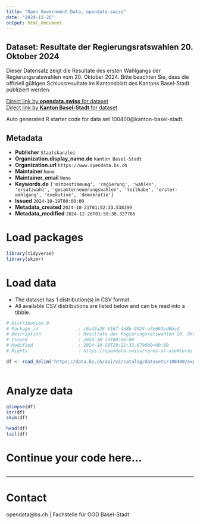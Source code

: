 ```yaml
---
title: "Open Government Data, opendata.swiss"
date: "2024-12-26"
output: html_document
---
```


## Dataset: Resultate der Regierungsratswahlen 20. Oktober 2024

Dieser Datensatz zeigt die Resultate des ersten Wahlgangs der Regierungsratswahlen vom 20. Oktober 2024. Bitte beachten Sie, dass die offiziell gültigen Schlussresultate im Kantonsblatt des Kantons Basel-Stadt publiziert werden. 

[Direct link by **opendata.swiss** for dataset](https://opendata.swiss/de/dataset/resultate-der-regierungsratswahl-20-oktober-2024)<br>
[Direct link by **Kanton Basel-Stadt** for dataset](https://data.bs.ch/explore/dataset/100400/)

Auto generated R starter code for data set 100400@kanton-basel-stadt.

## Metadata

- **Publisher** `Staatskanzlei`
- **Organization.display_name.de** `Kanton Basel-Stadt`
- **Organization.url** `https://www.opendata.bs.ch`
- **Maintainer** `None`
- **Maintainer_email** `None`
- **Keywords.de** `['mitbestimmung', 'regierung', 'wahlen', 'ersatzwahl', 'gesamterneuerungswahlen', 'teilhabe', 'erster-wahlgang', 'exekutive', 'demokratie']`
- **Issued** `2024-10-19T00:00:00`
- **Metadata_created** `2024-10-21T01:52:33.538399`
- **Metadata_modified** `2024-12-26T01:58:30.327766`


# Load packages

```r

library(tidyverse)
library(skimr)

```

# Load data

-   The dataset has 1 distribution(s) in CSV format.
-   All available CSV distributions are listed below and can be read into a tibble.

```r

# Distribution 0
# Package_id               : c6a43a38-0167-4d8b-9924-a7e663ed0bad
# Description              : Resultate der Regierungsratswahlen 20. Oktober 2024 (csv)
# Issued                   : 2024-10-19T00:00:00
# Modified                 : 2024-10-20T20:21:32.679000+00:00
# Rights                   : https://opendata.swiss/terms-of-use#terms_by

df <- read_delim('https://data.bs.ch/api/v2/catalog/datasets/100400/exports/csv?use_labels=true')



```

# Analyze data

```r

glimpse(df)
str(df)
skim(df)

head(df)
tail(df)

```

# Continue your code here...

```r

```

------------------------------------------------------------------------

# Contact

opendata@bs.ch | Fachstelle für OGD Basel-Stadt
